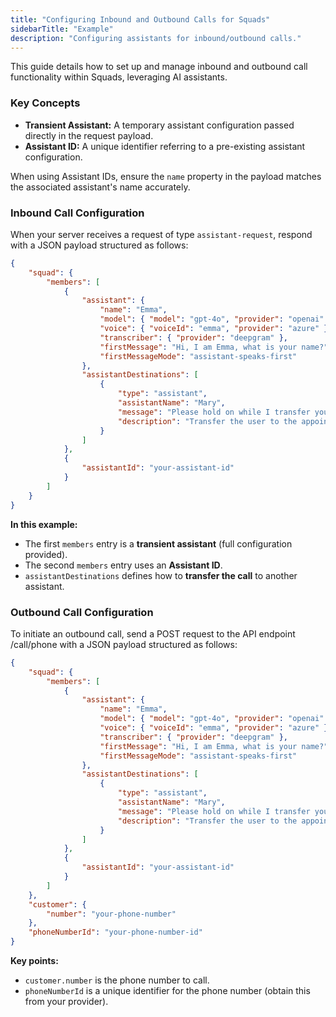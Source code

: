 ```yaml
---
title: "Configuring Inbound and Outbound Calls for Squads"
sidebarTitle: "Example"
description: "Configuring assistants for inbound/outbound calls."
---
```


This guide details how to set up and manage inbound and outbound call functionality within Squads, leveraging AI assistants.

### Key Concepts
* **Transient Assistant:** A temporary assistant configuration passed directly in the request payload.
* **Assistant ID:** A unique identifier referring to a pre-existing assistant configuration.

<Note>When using Assistant IDs, ensure the `name` property in the payload matches the associated assistant's name accurately.</Note>

### Inbound Call Configuration

When your server receives a request of type `assistant-request`, respond with a JSON payload structured as follows:


```json
{
    "squad": {
        "members": [
            {
                "assistant": { 
                    "name": "Emma", 
                    "model": { "model": "gpt-4o", "provider": "openai" },
                    "voice": { "voiceId": "emma", "provider": "azure" },
                    "transcriber": { "provider": "deepgram" },
                    "firstMessage": "Hi, I am Emma, what is your name?",
                    "firstMessageMode": "assistant-speaks-first"
                },
                "assistantDestinations": [ 
                    {
                        "type": "assistant",
                        "assistantName": "Mary", 
                        "message": "Please hold on while I transfer you to our appointment booking assistant Mary.",
                        "description": "Transfer the user to the appointment booking assistant."
                    }
                ]
            },
            {
                "assistantId": "your-assistant-id" 
            }
        ]
    }
}
```

**In this example:**

* The first `members` entry is a **transient assistant** (full configuration provided).
* The second `members` entry uses an **Assistant ID**.
* `assistantDestinations` defines how to **transfer the call** to another assistant.

### Outbound Call Configuration

To initiate an outbound call, send a POST request to the API endpoint /call/phone with a JSON payload structured as follows:

```json
{
    "squad": {
        "members": [
            {
                "assistant": { 
                    "name": "Emma", 
                    "model": { "model": "gpt-4o", "provider": "openai" },
                    "voice": { "voiceId": "emma", "provider": "azure" },
                    "transcriber": { "provider": "deepgram" },
                    "firstMessage": "Hi, I am Emma, what is your name?",
                    "firstMessageMode": "assistant-speaks-first"
                },
                "assistantDestinations": [ 
                    {
                        "type": "assistant",
                        "assistantName": "Mary", 
                        "message": "Please hold on while I transfer you to our appointment booking assistant Mary.",
                        "description": "Transfer the user to the appointment booking assistant."
                    }
                ]
            },
            {
                "assistantId": "your-assistant-id" 
            }
        ]
    },
    "customer": {
        "number": "your-phone-number" 
    },
    "phoneNumberId": "your-phone-number-id" 
}
```

**Key points:**

* `customer.number` is the phone number to call.
* `phoneNumberId` is a unique identifier for the phone number (obtain this from your provider).
